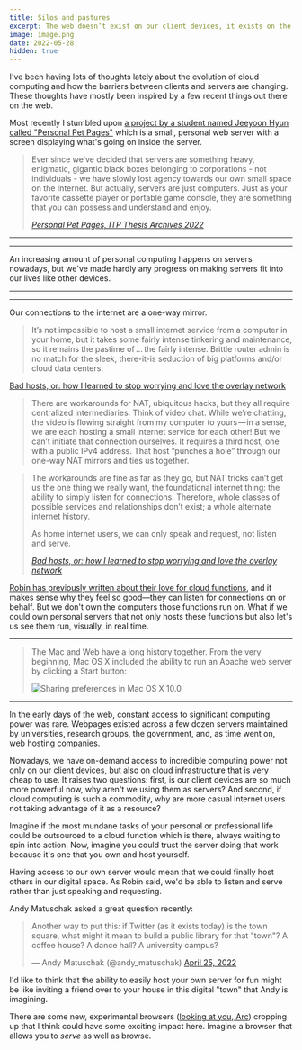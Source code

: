 ```yaml
---
title: Silos and pastures
excerpt: The web doesn’t exist on our client devices, it exists on the  servers between us.
image: image.png
date: 2022-05-28
hidden: true
---
```


I've been having lots of thoughts lately about the evolution of cloud computing and how the barriers between clients and servers are changing. These thoughts have mostly been inspired by a few recent things out there on the web.

Most recently I stumbled upon [a project by a student named Jeeyoon Hyun called "Personal Pet Pages"](https://itp.nyu.edu/thesis2022/?jeeyoon-hyun) which is a small, personal web server with a screen displaying what's going on inside the server.

> Ever since we’ve decided that servers are something heavy, enigmatic, gigantic black boxes belonging to corporations - not individuals - we have slowly lost agency towards our own small space on the Internet. But actually, servers are just computers. Just as your favorite cassette player or portable game console, they are something that you can possess and understand and enjoy. 
> 
> <cite>[Personal Pet Pages, ITP Thesis Archives 2022](https://itp.nyu.edu/thesis2022/?jeeyoon-hyun)</cite>

<hr className='break' />

---

An increasing amount of personal computing happens on servers nowadays, but we've made hardly any progress on making servers fit into our lives like other devices.

---

<hr className='break' />

Our connections to the internet are a one-way mirror. 

> It’s not impossible to host a small internet service from a computer in your home, but it takes some fairly intense tinkering and maintenance, so it remains the pastime of … the fairly intense. Brittle router admin is no match for the sleek, there-it-is seduction of big platforms and/or cloud data centers.

[Bad hosts, or: how I learned to stop worrying and love the overlay network](https://www.robinsloan.com/lab/bad-hosts/)

> There are workarounds for NAT, ubiquitous hacks, but they all require centralized intermediaries. Think of video chat. While we’re chatting, the video is flowing straight from my computer to yours — in a sense, we are each hosting a small internet service for each other! But we can’t initiate that connection ourselves. It requires a third host, one with a public IPv4 address. That host “punches a hole” through our one-way NAT mirrors and ties us together.

> The workarounds are fine as far as they go, but NAT tricks can’t get us the one thing we really want, the foundational internet thing: the ability to simply listen for connections. Therefore, whole classes of possible services and relationships don’t exist; a whole alternate internet history.
>
> As home internet users, we can only speak and request, not listen and serve.
>
> <cite>[Bad hosts, or: how I learned to stop worrying and love the overlay network](https://www.robinsloan.com/lab/bad-hosts/)</cite>

[Robin has previously written about their love for cloud functions](https://www.robinsloan.com/lab/cloud-study/), and it makes sense why they feel so good—they can listen for connections on or behalf. But we don't own the computers those functions run on. What if we could own personal servers that not only hosts these functions but also let's us see them run, visually, in real time.  

<hr className='break' />

> The Mac and Web have a long history together. From the very beginning, Mac OS X included the ability to run an Apache web server by clicking a Start button:
> 
> ![Sharing preferences in Mac OS X 10.0](image.png "Sharing preferences in Mac OS X 10.0. Courtesy 512pixels.net")

---

In the early days of the web, constant access to significant computing power was rare. Webpages existed across a few dozen servers maintained by universities, research groups, the government, and, as time went on, web hosting companies. 

Nowadays, we have on-demand access to incredible computing power not only on our client devices, but also on cloud infrastructure that is very cheap to use. It raises two questions: first, is our client devices are so much more powerful now, why aren't we using them as servers? And second, if cloud computing is such a commodity, why are more casual internet users not taking advantage of it as a resource? 

Imagine if the most mundane tasks of your personal or professional life could be outsourced to a cloud function which is there, always waiting to spin into action. Now, imagine you could trust the server doing that work because it's one that you own and host yourself. 

Having access to our own server would mean that we could finally host others in our digital space. As Robin said, we'd be able to listen and serve rather than just speaking and requesting.

Andy Matuschak asked a great question recently:

<blockquote className="twitter-tweet" data-conversation="none" data-dnt="true"><p lang="en" dir="ltr">Another way to put this: if Twitter (as it exists today) is the town square, what might it mean to build a public library for that &quot;town&quot;? A coffee house? A dance hall? A university campus?</p>&mdash; Andy Matuschak (@andy_matuschak) <a href="https://twitter.com/andy_matuschak/status/1518738033075388416?ref_src=twsrc%5Etfw">April 25, 2022</a></blockquote>

I'd like to think that the ability to easily host your own server for fun might be like inviting a friend over to your house in this digital "town" that Andy is imagining.

There are some new, experimental browsers ([looking at you, Arc](https://thebrowser.company)) cropping up that I think could have some exciting impact here. Imagine a browser that allows you to _serve_ as well as browse.